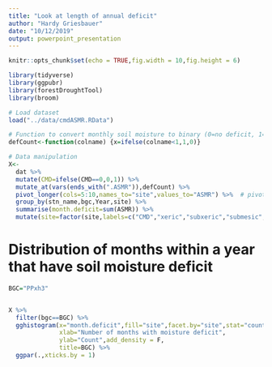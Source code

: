 ```yaml
---
title: "Look at length of annual deficit"
author: "Hardy Griesbauer"
date: "10/12/2019"
output: powerpoint_presentation
---
```


```r
knitr::opts_chunk$set(echo = TRUE,fig.width = 10,fig.height = 6)

library(tidyverse)
library(ggpubr)
library(forestDroughtTool)
library(broom)

# Load dataset
load("../data/cmdASMR.RData")

# Function to convert monthly soil moisture to binary (0=no deficit, 1=deficit)
defCount<-function(colname) {x=ifelse(colname<1,1,0)}

# Data manipulation
X<-
  dat %>% 
  mutate(CMD=ifelse(CMD==0,0,1)) %>% 
  mutate_at(vars(ends_with(".ASMR")),defCount) %>% 
  pivot_longer(cols=5:10,names_to="site",values_to="ASMR") %>%  # pivot longer to make plotting easier
  group_by(stn_name,bgc,Year,site) %>% 
  summarise(month.deficit=sum(ASMR)) %>% 
  mutate(site=factor(site,labels=c("CMD","xeric","subxeric","submesic","mesic","subhygric")))

```


# Distribution of months within a year that have soil moisture deficit 
```r
BGC="PPxh3"


X %>% 
  filter(bgc==BGC) %>% 
  gghistogram(x="month.deficit",fill="site",facet.by="site",stat="count",
              xlab="Number of months with moisture deficit",
              ylab="Count",add_density = F,
              title=BGC) %>% 
  ggpar(.,xticks.by = 1)


```
